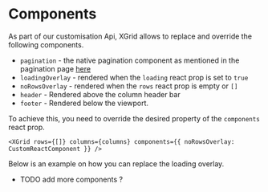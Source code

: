 
<Meta title="1. Docs/9. Components" component={XGrid} />

# Components

As part of our customisation Api, XGrid allows to replace and override the following components.
- `pagination` - the native pagination component as mentioned in the pagination page [here]()
- `loadingOverlay` - rendered when the `loading` react prop is set to `true`
- `noRowsOverlay` - rendered when the `rows` react prop is empty or `[]`
- `header` - Rendered above the column header bar
- `footer` - Rendered below the viewport.

To achieve this, you need to override the desired property of the `components` react prop.

```tsx
<XGrid rows={[]} columns={columns} components={{ noRowsOverlay: CustomReactComponent }} />
```

Below is an example on how you can replace the loading overlay.

<LoadingOverrideDemo />

- TODO add more components ?

